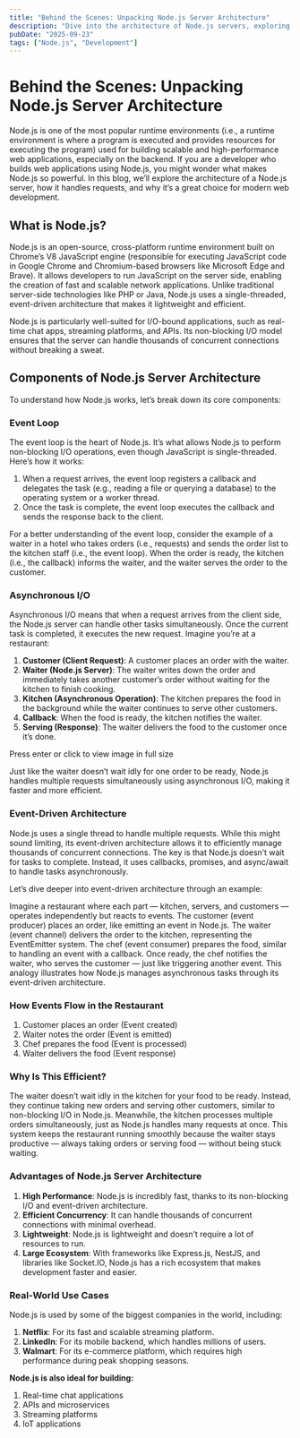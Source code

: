 ```yaml
---
title: "Behind the Scenes: Unpacking Node.js Server Architecture"
description: "Dive into the architecture of Node.js servers, exploring the event loop, asynchronous I/O, and event-driven design for scalable web applications."
pubDate: "2025-09-23"
tags: ["Node.js", "Development"]
---
```


# Behind the Scenes: Unpacking Node.js Server Architecture

Node.js is one of the most popular runtime environments (i.e., a runtime environment is where a program is executed and provides resources for executing the program) used for building scalable and high-performance web applications, especially on the backend. If you are a developer who builds web applications using Node.js, you might wonder what makes Node.js so powerful. In this blog, we’ll explore the architecture of a Node.js server, how it handles requests, and why it’s a great choice for modern web development.

<BlogImage src={Img1} alt="Node.js Server Architecture" />

## What is Node.js?

Node.js is an open-source, cross-platform runtime environment built on Chrome’s V8 JavaScript engine (responsible for executing JavaScript code in Google Chrome and Chromium-based browsers like Microsoft Edge and Brave). It allows developers to run JavaScript on the server side, enabling the creation of fast and scalable network applications. Unlike traditional server-side technologies like PHP or Java, Node.js uses a single-threaded, event-driven architecture that makes it lightweight and efficient.

Node.js is particularly well-suited for I/O-bound applications, such as real-time chat apps, streaming platforms, and APIs. Its non-blocking I/O model ensures that the server can handle thousands of concurrent connections without breaking a sweat.

## Components of Node.js Server Architecture

To understand how Node.js works, let’s break down its core components:

### Event Loop

The event loop is the heart of Node.js. It’s what allows Node.js to perform non-blocking I/O operations, even though JavaScript is single-threaded. Here’s how it works:

1. When a request arrives, the event loop registers a callback and delegates the task (e.g., reading a file or querying a database) to the operating system or a worker thread.
2. Once the task is complete, the event loop executes the callback and sends the response back to the client.

<BlogImage src={Img2} alt="Node.js Event Loop" />

For a better understanding of the event loop, consider the example of a waiter in a hotel who takes orders (i.e., requests) and sends the order list to the kitchen staff (i.e., the event loop). When the order is ready, the kitchen (i.e., the callback) informs the waiter, and the waiter serves the order to the customer.

### Asynchronous I/O

Asynchronous I/O means that when a request arrives from the client side, the Node.js server can handle other tasks simultaneously. Once the current task is completed, it executes the new request. Imagine you’re at a restaurant:

1. **Customer (Client Request)**: A customer places an order with the waiter.
2. **Waiter (Node.js Server)**: The waiter writes down the order and immediately takes another customer’s order without waiting for the kitchen to finish cooking.
3. **Kitchen (Asynchronous Operation)**: The kitchen prepares the food in the background while the waiter continues to serve other customers.
4. **Callback**: When the food is ready, the kitchen notifies the waiter.
5. **Serving (Response)**: The waiter delivers the food to the customer once it’s done.

Press enter or click to view image in full size

<BlogImage src={Img3} alt="Node.js Asynchronous I/O" />

Just like the waiter doesn’t wait idly for one order to be ready, Node.js handles multiple requests simultaneously using asynchronous I/O, making it faster and more efficient.

### Event-Driven Architecture

Node.js uses a single thread to handle multiple requests. While this might sound limiting, its event-driven architecture allows it to efficiently manage thousands of concurrent connections. The key is that Node.js doesn’t wait for tasks to complete. Instead, it uses callbacks, promises, and async/await to handle tasks asynchronously.

Let’s dive deeper into event-driven architecture through an example:

Imagine a restaurant where each part — kitchen, servers, and customers — operates independently but reacts to events. The customer (event producer) places an order, like emitting an event in Node.js. The waiter (event channel) delivers the order to the kitchen, representing the EventEmitter system. The chef (event consumer) prepares the food, similar to handling an event with a callback. Once ready, the chef notifies the waiter, who serves the customer — just like triggering another event. This analogy illustrates how Node.js manages asynchronous tasks through its event-driven architecture.

<BlogImage src={Img4} alt="Node.js Event-Driven Architecture" />

### How Events Flow in the Restaurant

1. Customer places an order (Event created)
2. Waiter notes the order (Event is emitted)
3. Chef prepares the food (Event is processed)
4. Waiter delivers the food (Event response)

### Why Is This Efficient?

The waiter doesn’t wait idly in the kitchen for your food to be ready. Instead, they continue taking new orders and serving other customers, similar to non-blocking I/O in Node.js. Meanwhile, the kitchen processes multiple orders simultaneously, just as Node.js handles many requests at once. This system keeps the restaurant running smoothly because the waiter stays productive — always taking orders or serving food — without being stuck waiting.

###  Advantages of Node.js Server Architecture

1. **High Performance**: Node.js is incredibly fast, thanks to its non-blocking I/O and event-driven architecture.
2. **Efficient Concurrency**: It can handle thousands of concurrent connections with minimal overhead.
3. **Lightweight**: Node.js is lightweight and doesn’t require a lot of resources to run.
4. **Large Ecosystem**: With frameworks like Express.js, NestJS, and libraries like Socket.IO, Node.js has a rich ecosystem that makes development faster and easier.

### Real-World Use Cases

Node.js is used by some of the biggest companies in the world, including:

1. **Netflix**: For its fast and scalable streaming platform.
2. **LinkedIn**: For its mobile backend, which handles millions of users.
3. **Walmart**: For its e-commerce platform, which requires high performance during peak shopping seasons.

 <b>Node.js is also ideal for building:</b> 

1. Real-time chat applications
2. APIs and microservices
3. Streaming platforms
4. IoT applications

